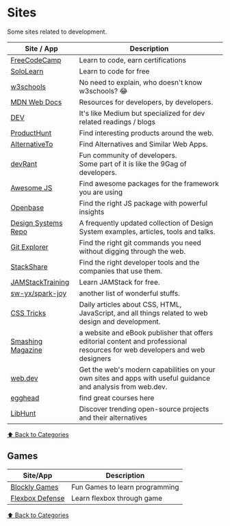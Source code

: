 # Sites

Some sites related to development.

| Site / App                                             | Description                                                                                                                 |
| ------------------------------------------------------ | --------------------------------------------------------------------------------------------------------------------------- |
| [FreeCodeCamp](https://freecodecamp.org)               | Learn to code, earn certifications                                                                                          |
| [SoloLearn](https://sololearn.com)                     | Learn to code for free                                                                                                      |
| [w3schools](https://w3schools.com)                     | No need to explain, who doesn't know w3schools? 😂                                                                          |
| [MDN Web Docs](https://developer.mozilla.org/)         | Resources for developers, by developers.                                                                                    |
| [DEV](https://dev.to/)                                 | It's like Medium but specialized for dev related readings / blogs                                                           |
| [ProductHunt](https://producthunt.com)                 | Find interesting products around the web.                                                                                   |
| [AlternativeTo](https://alternativeto.net/)            | Find Alternatives and Similar Web Apps.                                                                                     |
| [devRant](https://devrant.com/)                        | Fun community of developers.<br/> Some part of it is like the 9Gag of developers.                                           |
| [Awesome JS](https://awesomejs.dev/)                   | Find awesome packages for the framework you are using                                                                       |
| [Openbase](https://openbase.io/)                       | Find the right JS package with powerful insights                                                                            |
| [Design Systems Repo](https://designsystemsrepo.com/)  | A frequently updated collection of Design System examples, articles, tools and talks.                                       |
| [Git Explorer](https://gitexplorer.com/)               | Find the right git commands you need without digging through the web.                                                       |
| [StackShare](https://stackshare.io/)                   | Find the right developer tools and the companies that use them.                                                             |
| [JAMStackTraining](https://jamstack.training/)         | Learn JAMStack for free.                                                                                                    |
| [sw-yx/spark-joy](https://github.com/sw-yx/spark-joy)  | another list of wonderful stuffs.                                                                                           |
| [CSS Tricks](https://css-tricks.com/)                  | Daily articles about CSS, HTML, JavaScript, and all things related to web design and development.                           |
| [Smashing Magazine](https://www.smashingmagazine.com/) | a website and eBook publisher that offers editorial content and professional resources for web developers and web designers |
| [web.dev](https://web.dev/)                            | Get the web's modern capabilities on your own sites and apps with useful guidance and analysis from web.dev.                |
| [egghead](https://egghead.io)                          | find great courses here                                                                                                     |
| [LibHunt](https://www.libhunt.com/)                    | Discover trending open-source projects and their alternatives                                                               |

[⬆️ Back to Categories](/bookmarks)

## Games

| Site/App                                          | Description                    |
| ------------------------------------------------- | ------------------------------ |
| [Blockly Games](https://blockly.games/)           | Fun Games to learn programming |
| [Flexbox Defense](http://www.flexboxdefense.com/) | Learn flexbox through game     |

[⬆️ Back to Categories](/bookmarks)
